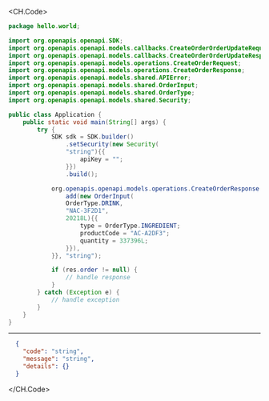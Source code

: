 
<CH.Code>
```java CreateOrder.java
package hello.world;

import org.openapis.openapi.SDK;
import org.openapis.openapi.models.callbacks.CreateOrderOrderUpdateRequestBody;
import org.openapis.openapi.models.callbacks.CreateOrderOrderUpdateResponse;
import org.openapis.openapi.models.operations.CreateOrderRequest;
import org.openapis.openapi.models.operations.CreateOrderResponse;
import org.openapis.openapi.models.shared.APIError;
import org.openapis.openapi.models.shared.OrderInput;
import org.openapis.openapi.models.shared.OrderType;
import org.openapis.openapi.models.shared.Security;

public class Application {
    public static void main(String[] args) {
        try {
            SDK sdk = SDK.builder()
                .setSecurity(new Security(
                "string"){{
                    apiKey = "";
                }})
                .build();

            org.openapis.openapi.models.operations.CreateOrderResponse res = sdk.orders.createOrder(new org.openapis.openapi.models.shared.OrderInput[]{{
                add(new OrderInput(
                OrderType.DRINK,
                "NAC-3F2D1",
                20218L){{
                    type = OrderType.INGREDIENT;
                    productCode = "AC-A2DF3";
                    quantity = 337396L;
                }}),
            }}, "string");

            if (res.order != null) {
                // handle response
            }
        } catch (Exception e) {
            // handle exception
        }
    }
}
```
---

```json Example Response
  {
    "code": "string",
    "message": "string",
    "details": {}
  }
```
</CH.Code>
